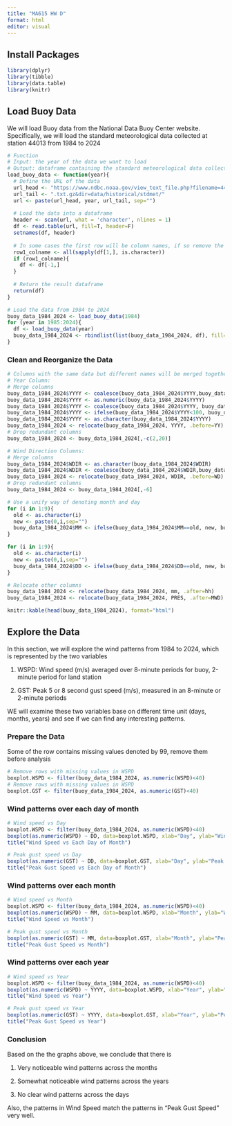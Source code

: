 ```yaml
---
title: "MA615 HW D"
format: html
editor: visual
---
```


## Install Packages

```r
library(dplyr)
library(tibble)
library(data.table)
library(knitr)
```

## Load Buoy Data

We will load Buoy data from the National Data Buoy Center website. Specifically, we will load the standard meteorological data collected at station 44013 from 1984 to 2024

```r

# Function
# Input: the year of the data we want to load
# Output: dataframe containing the standard meteorological data collected at station 44013 during that year
load_buoy_data <- function(year){
  # Define the URL of the data
  url_head <- "https://www.ndbc.noaa.gov/view_text_file.php?filename=44013h"
  url_tail <- ".txt.gz&dir=data/historical/stdmet/"
  url <- paste(url_head, year, url_tail, sep="")
  
  # Load the data into a dataframe
  header <- scan(url, what = 'character', nlines = 1)
  df <- read.table(url, fill=T, header=F)
  setnames(df, header)
  
  # In some cases the first row will be column names, if so remove the first row
  row1_colname <- all(sapply(df[1,], is.character))
  if (row1_colname){
    df <- df[-1,]
  }
  
  # Return the result dataframe 
  return(df)
}

# Load the data from 1984 to 2024
buoy_data_1984_2024 <- load_buoy_data(1984)
for (year in 1985:2024){
  df <- load_buoy_data(year)
  buoy_data_1984_2024 <- rbindlist(list(buoy_data_1984_2024, df), fill=T)
}
```

### Clean and Reorganize the Data

```r
# Columns with the same data but different names will be merged together
# Year Column:
# Merge columns
buoy_data_1984_2024$YYYY <- coalesce(buoy_data_1984_2024$YYYY,buoy_data_1984_2024$YY)
buoy_data_1984_2024$YYYY <- as.numeric(buoy_data_1984_2024$YYYY)
buoy_data_1984_2024$YYYY <- coalesce(buoy_data_1984_2024$YYYY, buoy_data_1984_2024$`#YY`)
buoy_data_1984_2024$YYYY <- ifelse(buoy_data_1984_2024$YYYY<100, buoy_data_1984_2024$YYYY+1900, buoy_data_1984_2024$YYYY)
buoy_data_1984_2024$YYYY <- as.character(buoy_data_1984_2024$YYYY)
buoy_data_1984_2024 <- relocate(buoy_data_1984_2024, YYYY, .before=YY)
# Drop redundant columns
buoy_data_1984_2024 <- buoy_data_1984_2024[,-c(2,20)]

# Wind Direction Columns:
# Merge columns
buoy_data_1984_2024$WDIR <- as.character(buoy_data_1984_2024$WDIR)
buoy_data_1984_2024$WDIR <- coalesce(buoy_data_1984_2024$WDIR,buoy_data_1984_2024$WD)
buoy_data_1984_2024 <- relocate(buoy_data_1984_2024, WDIR, .before=WD)
# Drop redundant columns
buoy_data_1984_2024 <- buoy_data_1984_2024[,-6]

# Use a unify way of denoting month and day
for (i in 1:9){
  old <- as.character(i)
  new <- paste(0,i,sep="")
  buoy_data_1984_2024$MM <- ifelse(buoy_data_1984_2024$MM==old, new, buoy_data_1984_2024$MM)
}

for (i in 1:9){
  old <- as.character(i)
  new <- paste(0,i,sep="")
  buoy_data_1984_2024$DD <- ifelse(buoy_data_1984_2024$DD==old, new, buoy_data_1984_2024$DD)
}

# Relocate other columns
buoy_data_1984_2024 <- relocate(buoy_data_1984_2024, mm, .after=hh)
buoy_data_1984_2024 <- relocate(buoy_data_1984_2024, PRES, .after=MWD)

knitr::kable(head(buoy_data_1984_2024), format="html")
```

## Explore the Data

In this section, we will explore the wind patterns from 1984 to 2024, which is represented by the two variables

1.  WSPD: Wind speed (m/s) averaged over 8-minute periods for buoy, 2-minute period for land station

2.  GST: Peak 5 or 8 second gust speed (m/s), measured in an 8-minute or 2-minute periods

WE will examine these two variables base on different time unit (days, months, years) and see if we can find any interesting patterns.

### Prepare the Data

Some of the row contains missing values denoted by 99, remove them before analysis

```r
# Remove rows with missing values in WSPD
boxplot.WSPD <- filter(buoy_data_1984_2024, as.numeric(WSPD)<40)
# Remove rows with missing values in WSPD
boxplot.GST <- filter(buoy_data_1984_2024, as.numeric(GST)<40)
```

### Wind patterns over each day of month

```r
# Wind speed vs Day
boxplot.WSPD <- filter(buoy_data_1984_2024, as.numeric(WSPD)<40)
boxplot(as.numeric(WSPD) ~ DD, data=boxplot.WSPD, xlab="Day", ylab="Wind Speed (m/s)")
title("Wind Speed vs Each Day of Month")

# Peak gust speed vs Day
boxplot(as.numeric(GST) ~ DD, data=boxplot.GST, xlab="Day", ylab="Peak Gust Speed (m/s)")
title("Peak Gust Speed vs Each Day of Month")
```

### Wind patterns over each month

```r
# Wind speed vs Month
boxplot.WSPD <- filter(buoy_data_1984_2024, as.numeric(WSPD)<40)
boxplot(as.numeric(WSPD) ~ MM, data=boxplot.WSPD, xlab="Month", ylab="Wind Speed (m/s)")
title("Wind Speed vs Month")

# Peak gust speed vs Month
boxplot(as.numeric(GST) ~ MM, data=boxplot.GST, xlab="Month", ylab="Peak Gust Speed (m/s)")
title("Peak Gust Speed vs Month")
```

### Wind patterns over each year

```r
# Wind speed vs Year
boxplot.WSPD <- filter(buoy_data_1984_2024, as.numeric(WSPD)<40)
boxplot(as.numeric(WSPD) ~ YYYY, data=boxplot.WSPD, xlab="Year", ylab="Wind Speed (m/s)")
title("Wind Speed vs Year")

# Peak gust speed vs Year
boxplot(as.numeric(GST) ~ YYYY, data=boxplot.GST, xlab="Year", ylab="Peak Gust Speed (m/s)")
title("Peak Gust Speed vs Year")
```

### Conclusion

Based on the the graphs above, we conclude that there is

1.  Very noticeable wind patterns across the months

2.  Somewhat noticeable wind patterns across the years

3.  No clear wind patterns across the days

Also, the patterns in Wind Speed match the patterns in "Peak Gust Speed" very well.
